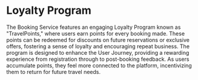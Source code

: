 # Loyalty Program

The Booking Service features an engaging Loyalty Program known as "TravelPoints," where users earn points for every booking made. These points can be redeemed for discounts on future reservations or exclusive offers, fostering a sense of loyalty and encouraging repeat business. The program is designed to enhance the User Journey, providing a rewarding experience from registration through to post-booking feedback. As users accumulate points, they feel more connected to the platform, incentivizing them to return for future travel needs.
